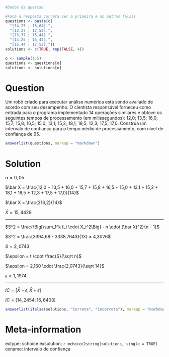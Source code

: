 ```r
#Dados da questao

#Faca a resposta correta ser a primeira e as outras falsas
questions <- paste(c(
  "[14,25 ; 16,64].",
  "[13,37 ; 17,52].",
  "[13,37 ; 15,44].",
  "[14,25 ; 15,44].",
  "[15,44 ; 17,52]."))
solutions <- c(TRUE, rep(FALSE, 4))

o <- sample(1:5)
questions <- questions[o]
solutions <- solutions[o]
```

Question
========
Um robô criado para executar análise numérica está sendo avaliado de acordo com seu desempenho. O cientista responsável forneceu como entrada para o programa implementado 14 operações similares e obteve os seguintes tempos de processamento (em milissegundos): 12,0; 13,5; 16,0; 15,7; 15,8; 16,5; 15,0; 13,1; 15,2; 18,1; 18,5; 12,3; 17,5; 17,0. Construa um intervalo de confiança para o tempo médio de processamento, com nível de confiança de 95.   


```r
answerlist(questions, markup = "markdown")
```

Solution
========
$\alpha = 0,05$

$\bar X = \frac{12,0 + 13,5 + 16,0 + 15,7 + 15,8 + 16,5 + 15,0 + 13,1 + 15,2 + 18,1 + 18,5 + 12,3 + 17,5 + 17,0}{14}$

$\bar X = \frac{216,2}{14}$

$\bar X = 15,4429$

-------------------------------

$S^2 = \frac{\Big[\sum_1^k f_i \cdot X_i^2\Big] - n \cdot (\bar X)^2}{n - 1}$

$S^2 = \frac{3394,68 - 3338,7643}{13} = 4,3026$

$S = 2,0743$

$\epsilon = t \cdot \frac{S}{\sqrt n}$

$\epsilon = 2,160 \cdot \frac{2,0743}{\sqrt 14}$

$\epsilon = 1,1974$

-------------------------------

$IC = [\bar X - \epsilon; \bar X + \epsilon]$

$IC = [14,2454 ; 16,6403]$

```r
answerlist(ifelse(solutions, "Correta", "Incorreta"), markup = "markdown")
```

Meta-information
================
extype: schoice
exsolution: `r mchoice2string(solutions, single = TRUE)`
exname: intervalo de confiança